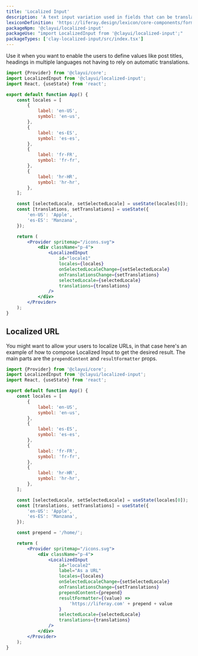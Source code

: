 ```yaml
---
title: 'Localized Input'
description: 'A text input variation used in fields that can be translated into multiple languages.'
lexiconDefinition: 'https://liferay.design/lexicon/core-components/forms/text-input-localizable/'
packageNpm: '@clayui/localized-input'
packageUse: "import LocalizedInput from '@clayui/localized-input';"
packageTypes: ['clay-localized-input/src/index.tsx']
---
```


Use it when you want to enable the users to define values like post titles, headings in multiple languages not having to rely on automatic translations.

```jsx preview
import {Provider} from '@clayui/core';
import LocalizedInput from '@clayui/localized-input';
import React, {useState} from 'react';

export default function App() {
	const locales = [
		{
			label: 'en-US',
			symbol: 'en-us',
		},
		{
			label: 'es-ES',
			symbol: 'es-es',
		},
		{
			label: 'fr-FR',
			symbol: 'fr-fr',
		},
		{
			label: 'hr-HR',
			symbol: 'hr-hr',
		},
	];

	const [selectedLocale, setSelectedLocale] = useState(locales[0]);
	const [translations, setTranslations] = useState({
		'en-US': 'Apple',
		'es-ES': 'Manzana',
	});

	return (
		<Provider spritemap="/icons.svg">
			<div className="p-4">
				<LocalizedInput
					id="locale1"
					locales={locales}
					onSelectedLocaleChange={setSelectedLocale}
					onTranslationsChange={setTranslations}
					selectedLocale={selectedLocale}
					translations={translations}
				/>
			</div>
		</Provider>
	);
}
```

## Localized URL

You might want to allow your users to localize URLs, in that case here's an example of how to compose Localized Input to get the desired result. The main parts are the `prependContent` and `resultFormatter` props.

```jsx preview
import {Provider} from '@clayui/core';
import LocalizedInput from '@clayui/localized-input';
import React, {useState} from 'react';

export default function App() {
	const locales = [
		{
			label: 'en-US',
			symbol: 'en-us',
		},
		{
			label: 'es-ES',
			symbol: 'es-es',
		},
		{
			label: 'fr-FR',
			symbol: 'fr-fr',
		},
		{
			label: 'hr-HR',
			symbol: 'hr-hr',
		},
	];

	const [selectedLocale, setSelectedLocale] = useState(locales[0]);
	const [translations, setTranslations] = useState({
		'en-US': 'Apple',
		'es-ES': 'Manzana',
	});

	const prepend = '/home/';

	return (
		<Provider spritemap="/icons.svg">
			<div className="p-4">
				<LocalizedInput
					id="locale2"
					label="As a URL"
					locales={locales}
					onSelectedLocaleChange={setSelectedLocale}
					onTranslationsChange={setTranslations}
					prependContent={prepend}
					resultFormatter={(value) =>
						'https://liferay.com' + prepend + value
					}
					selectedLocale={selectedLocale}
					translations={translations}
				/>
			</div>
		</Provider>
	);
}
```
